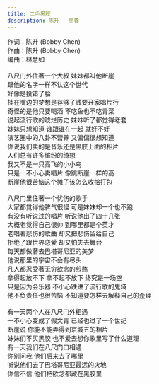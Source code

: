 ```yaml
---
title: 二毛黑胶
description: 陈升 - 丽春
---
```


作词：陈升 (Bobby Chen)<br />作曲：陈升 (Bobby Chen)<br />编曲：林慧如<br /><br />八尺门外住著一个大叔 妹妹都叫他断崖<br />跟他的名字一样不认这个世代<br />好像是投错了胎<br />挂在嘴边的梦想是存够了钱要开家唱片行<br />奇怪的是他只要喝酒 不吃鱼也不吃青菜<br />说起流行歌的唬烂历史 妹妹听了都觉得老套<br />妹妹只想知道 谁跟谁在一起 就好不好<br />演艺圈中的八卦不营养 又偏偏很想知道<br />你说我们卖的是音乐还是黑胶上面的相片<br />人们总有许多缤纷的绮想<br />我又不是一只高飞的小小鸟<br />只是一不小心卖唱片 像跳断崖一样的高<br />断崖他很苦恼这个摊子该怎么收拾打包<br /><br />八尺门里住著一个忧伤的歌手<br />大家都觉得他脾气很怪 可是妹妹却一个也不跑<br />有没有听说过的唱片 听说他出了四十几张<br />大概老觉得自己很帅 到哪里都是个英才<br />老唱著悲伤的歌曲 却又把悲伤留给自己<br />拒绝了跟世界恋爱 却又怕失去舞台<br />每天都做著去巴塔哥尼亚的美梦<br />他说那里的宇宙不会有尽头<br />凡人都忍受著无穷欲念的煎熬<br />拿得起放不下 拿不起不放下 终究是一场空<br />只是因为会乐器 不小心跌进了流行歌的鬼域<br />他不负责任也很苦恼 不知道要怎样去解释自己的歪理<br /><br />有一天两个人在八尺门外相遇<br />一不小心变成了假文青 已经也过了一个世纪<br />断崖说 你能不能弄得到京城五的相片<br />妹妹们不买黑胶 也不爱去想你歌里写了什么道理<br />有一天我们在八尺门口相遇<br />你别问我 他们后来去了哪里<br />听说他们去了巴塔哥尼亚最远的火地<br />你信不信 他们把欲念都藏在黑胶里